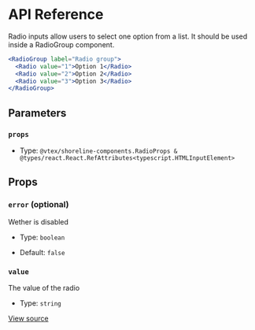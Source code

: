 # API Reference

Radio inputs allow users to select one option from a list. It should be used inside a RadioGroup component.

```jsx
<RadioGroup label="Radio group">
  <Radio value="1">Option 1</Radio>
  <Radio value="2">Option 2</Radio>
  <Radio value="3">Option 3</Radio>
</RadioGroup>
```

## Parameters

### `props`

- Type: `@vtex/shoreline-components.RadioProps & @types/react.React.RefAttributes<typescript.HTMLInputElement>`

## Props

### `error` (optional)

Wether is disabled

- Type: `boolean`

- Default: `false`

### `value`

The value of the radio

- Type: `string`

[View source](https://github.com/vtex/shoreline/blob/f511fc130/packages/components/src/radio/radio.tsx#L18)
